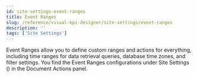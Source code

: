 ```yaml
---
id: site-settings-event-ranges
title: Event Ranges
slug: /reference/visual-kpi-designer/site-settings/event-ranges
description: ''
tags: ['Site Settings']
---
```



Event Ranges allow you to define custom ranges and actions for everything, including time ranges for data retrieval queries, database time zones, and filter settings. You find the Event Ranges configurations under Site Settings (<PngFont name='options28' />) in the Document Actions panel.

<JsonToTable jsonData={table} />